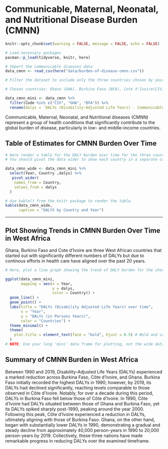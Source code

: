 # Communicable, Maternal, Neonatal, and Nutritional Disease Burden (CMNN)

```r
knitr::opts_chunk$set(warning = FALSE, message = FALSE, echo = FALSE)
```


```r
# Load necessary packages
pacman::p_load(tidyverse, knitr, here)

# Import the communicable diseases data
data_cmnn <- read_csv(here("data/burden-of-disease-cmnn.csv"))

```

```r
# Filter the dataset to include only the three countries chosen by your group.

# Chosen countries: Ghana (GHA), Burkina Faso (BFA), Cote d'Ivoire(CIV)

data_cmnn_mini <- data_cmnn %>% 
  filter(Code %in% c("CIV", "GHA", "BFA")) %>% 
  rename(dalys = `DALYs (Disability-Adjusted Life Years) - Communicable, maternal, neonatal, and nutritional diseases - Sex: Both - Age: Age-standardized (Rate)`, Country = Entity)

```
Communicable, Maternal, Neonatal, and Nutritional diseases (CMNN) represent a group of health conditions that significantly contribute to the global burden of disease, particularly in low- and middle-income countries.

## Table of Estimates for CMNN Burden Over Time

```r

# Here render a table for the DALY burden over time for the three countries.
# You should pivot the data wider to show each country in a separate column.

data_cmnn_wide <- data_cmnn_mini %>% 
  select(Year, Country ,dalys) %>% 
   pivot_wider(
    names_from = Country,
    values_from = dalys  
  )

# Use kable() from the knitr package to render the table.
kable(data_cmnn_wide,
      caption = "DALYS by Country and Year")

```
---

## Plot Showing Trends in CMNN Burden Over Time in West Africa

Ghana, Burkino Faso and Cote d'Ivoire are three West African countries that started out with significantly different numbers of DALYs but due to continous efforts in health care have aligned over the past 20 years. 


```r
# Here, plot a line graph showing the trend of DALY burden for the chosen countries over time. You can use ggplot2 to create this plot. Each country's line should be a different color.

ggplot(data_cmnn_mini, 
       mapping = aes(x = Year, 
                     y = dalys,
                     color = Country)) +
  geom_line() +
  geom_point() +
  labs(title = "DALYs (Disability Adjusted Life Years) over time",
       x = "Year",
       y = "DALYs (in Persons Years)",
       color = "Countries") +
  theme_minimal() +
  theme(
    plot.title = element_text(face = "bold", hjust = 0.5) # Bold and centered title
  )
# NOTE: Use your long 'mini' data frame for plotting, not the wide data used for the table. 
```

## Summary of CMNN Burden in West Africa

Between 1990 and 2019, Disability-Adjusted Life Years (DALYs) experienced a marked reduction across Burkina Faso, Côte d'Ivoire, and Ghana. Burkina Faso initially recorded the highest DALYs in 1990; however, by 2019, its DALYs had declined significantly, reaching levels comparable to those observed in Côte d'Ivoire. Notably, for over a decade during this period, DALYs in Burkina Faso fell below those of Côte d'Ivoire. In 1990, Côte d'Ivoire had DALYs situated between those of Ghana and Burkina Faso, yet its DALYs spiked sharply post-1990, peaking around the year 2000. Following this peak, Côte d'Ivoire experienced a reduction in DALYs, ultimately aligning with those of Burkina Faso. Ghana, on the other hand, began with substantially lower DALYs in 1990, demonstrating a gradual and steady decline from approximately 40,000 person-years in 1990 to 20,000 person-years by 2019. Collectively, these three nations have made remarkable progress in reducing DALYs over the examined timeframe.
